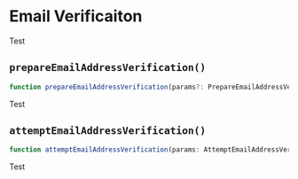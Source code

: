 
# Email Verificaiton

Test

## `prepareEmailAddressVerification()`

```typescript
function prepareEmailAddressVerification(params?: PrepareEmailAddressVerificationParams): Promise<SignUp>;
```

Test

## `attemptEmailAddressVerification()`

```typescript
function attemptEmailAddressVerification(params: AttemptEmailAddressVerificationParams): Promise<SignUp>;
```

Test
